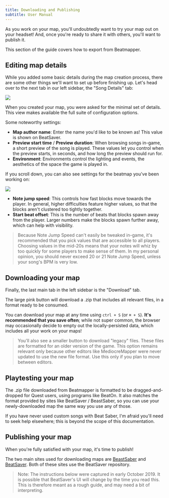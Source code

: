 ```yaml
---
title: Downloading and Publishing
subtitle: User Manual
---
```



As you work on your map, you'll undoubtedly want to try your map out on your headset! And, once you're ready to share it with others, you'll want to publish it.

This section of the guide covers how to export from Beatmapper.

## Editing map details

While you added some basic details during the map creation process, there are some other things we'll want to set up before finishing up. Let's head over to the next tab in our left sidebar, the "Song Details" tab:

![](../images/song-details-view.png)

When you created your map, you were asked for the minimal set of details. This view makes available the full suite of configuration options.

Some noteworthy settings:

- **Map author name**: Enter the name you'd like to be known as! This value is shown on BeatSaver.
- **Preview start time** / **Preview duration**: When browsing songs in-game, a short preview of the song is played. These values let you control when the preview starts, in seconds, and how long the preview should run for.
- **Environment**: Environments control the lighting and events, the aesthetics of the space the game is played in.

If you scroll down, you can also see settings for the beatmap you've been working on:

![](../images/edit-beatmaps.png)

- **Note jump speed**: This controls how fast blocks move towards the player. In general, higher difficulties feature higher values, so that the blocks aren't clustered too tightly together.
- **Start beat offset**: This is the number of beats that blocks spawn away from the player. Larger numbers make the blocks spawn further away, which can help with visibility.

> Because Note Jump Speed can't easily be tweaked in-game, it's recommended that you pick values that are accessible to all players. Choosing values in the mid-20s means that your notes will whiz by too quickly for some players to make sense of them. In my personal opinion, you should never exceed 20 or 21 Note Jump Speed, unless your song's BPM is very low.

## Downloading your map

Finally, the last main tab in the left sidebar is the "Download" tab.

The large pink button will download a .zip that includes all relevant files, in a format ready to be consumed.

You can download your map at any time using `ctrl + S` (or `⌘ + S`). **It's recommended that you save often**; while not super common, the browser may occasionally decide to empty out the locally-persisted data, which includes all your work on your maps!

> You'll also see a smaller button to download "legacy" files. These files are formatted for an older version of the game. This option remains relevant only because other editors like MediocreMapper were never updated to use the new file format. Use this only if you plan to move between editors.

## Playtesting your map

The .zip file downloaded from Beatmapper is formatted to be dragged-and-dropped for Quest users, using programs like BeatOn. It also matches the format provided by sites like BeatSaver / BeastSaber, so you can use your newly-downloaded map the same way you use any of those.

If you have never used custom songs with Beat Saber, I'm afraid you'll need to seek help elsewhere; this is beyond the scope of this documentation.

## Publishing your map

When you're fully satisfied with your map, it's time to publish!

The two main sites used for downloading maps are [BeastSaber](http://bsaber.com) and [BeatSaver](http://beatsaver.com). Both of these sites use the BeatSaver repository.

> Note: The instructions below were captured in early October 2019. It is possible that BeatSaver's UI will change by the time you read this. This is therefore meant as a rough guide, and may need a bit of interpreting.

<PreviousNextBar currentPageId="downloading-and-publishing" />
